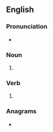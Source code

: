 {{also|Honeys}}
==English==

===Pronunciation===
* {{IPA|/ˈhʌniz/|lang=en}}

===Noun===
{{head|en|noun plural form}}

# {{plural of|honey|lang=en}}

===Verb===
{{head|en|verb form}}

# {{en-third-person singular of|honey}}

===Anagrams===
* {{anagrams|en|yshone}}